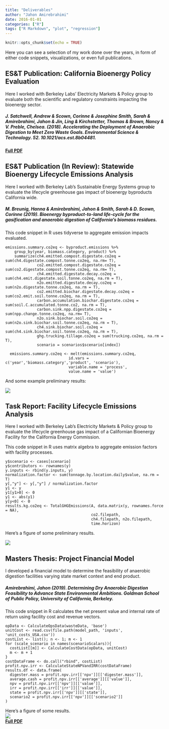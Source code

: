 ```yaml
---
title: "Deliverables"
author: "Jahon Amirebrahimi"
date: 2016-01-01
categories: ["R"]
tags: ["R Markdown", "plot", "regression"]
---
```


```r
knitr::opts_chunk$set(echo = TRUE)
```

Here you can see a selection of my work done over the years, in form of either code snippets, visualizations, or even full publications. 

## ES&T Publication: California Bioenergy Policy Evaluation

Here I worked with Berkeley Labs' Electricity Markets & Policy group to evaluate both the scientific and regulatory constraints impacting the bioenergy sector. 

##### J. Satchwell, Andrew & Scown, Corinne & Josephine Smith, Sarah & Amirebrahimi, Jahon & Jin, Ling & Kirchstetter, Thomas & Brown, Nancy & V. Preble, Chelsea. (2018). Accelerating the Deployment of Anaerobic Digestion to Meet Zero Waste Goals. Environmental Science & Technology. 52. 10.1021/acs.est.8b04481.

**[Full PDF](https://www.ce.berkeley.edu/sites/default/files/assets/users/kirchstetter/Satchwell%20et%20al%2C%20ES%26T%20Feature%202018%2C%20Accelerating%20AD%20for%20Zero%20Waste.pdf)**

## ES&T Publication (In Review): Statewide Bioenergy Lifecycle Emissions Analysis

Here I worked with Berkeley Lab's Sustainable Energy Systems group to evaluate the lifecycle greenhouse gas impact of bioenergy byproducts California wide. 

##### M. Breunig, Hanna & Amirebrahimi, Jahon & Smith, Sarah & D. Scown, Corinne (2019). Bioenergy byproduct-to-land life-cycle for the gasification and anaerobic digestion of California’s biomass residues.

This code snippet in R uses tidyverse to aggregate emission impacts evaluated.  
```Bioenergy
emissions.summary.co2eq <- byproduct.emissions %>%
    group_by(year, biomass.category, product) %>%
    summarize(ch4.emitted.compost.digestate.co2eq = sum(ch4.digestate.compost.tonne.co2eq, na.rm= T),
              co2.emitted.compost.digestate.co2eq = sum(co2.digestate.compost.tonne.co2eq, na.rm= T),
              ch4.emitted.digestate.decay.co2eq = sum(ch4.emit.digestate.soil.tonne.co2eq, na.rm = T),
              n2o.emitted.digestate.decay.co2eq = sum(n2o.digestate.tonne.co2eq, na.rm = T),
              co2.emitted.biochar.digestate.decay.co2eq = sum(co2.emit.soil.tonne.co2eq, na.rm = T),
              carbon.accumulation.biochar.digestate.co2eq = sum(soil.C.accumulated.tonne.co2, na.rm = T),
              carbon.sink.npp.digestate.co2eq = sum(npp.change.tonne.co2eq, na.rm= T),
              n2o.sink.biochar.soil.co2eq = sum(n2o.sink.biochar.soil.tonne.co2eq, na.rm = T),
              ch4.sink.biochar.soil.co2eq = sum(ch4.sink.biochar.soil.tonne.co2eq, na.rm = T),     
              ghg.trucking.tillage.co2eq = sum(trucking.co2eq, na.rm = T),
              scenario = scenarios$scenario[index])
  
  emissions.summary.co2eq <- melt(emissions.summary.co2eq, 
                            id.vars = c('year','biomass.category','product', 'scenario'), 
                            variable.name = 'process', 
                            value.name = 'value')
```
  
And some example preliminary results:  

![](/post/Deliverables_files/byproduct.jpeg)  

## Task Report: Facility Lifecycle Emissions Analysis

Here I worked with Berkeley Lab's Electricity Markets & Policy group to evaluate the lifecycle greenhouse gas impact of a Californian Bioenergy Facility for the California Energy Commission.

This code snippet in R uses matrix algebra to aggregate emission factors with facility processes.  
```{}
y$scenario <- cases[scenario]
y$contributors <- rownames(y)
y.inputs <- rbind(y.inputs, y)
normalization.factor <- sum(tonnage.by.location.daily$value, na.rm = T)
y[,"y"] <- y[,"y"] / normalization.factor
y1 <- y
y1[y1>0] <- 0
y1 <- abs(y1)
y[y<0] <- 0
results.kg.co2eq <- TotalGHGEmissions(A, data.matrix(y, rownames.force = NA),
                                      co2.filepath,
                                      ch4.filepath, n2o.filepath,
                                      time.horizon)
```
  
Here's a figure of some preliminary results.  

![](/post/Deliverables_files/CEC.jpeg) 

## Masters Thesis: Project Financial Model

I developed a financial model to determine the feasibility of anaerobic digestion facilities varying state market context and end product. 

##### Amirebrahimi, Jahon (2019). Determining Dry Anaerobic Digestion Feasibility to Advance State Environmental Ambitions. Goldman School of Public Policy, University of California, Berkeley. 

This code snippet in R calculates the net present value and internal rate of return using facility cost and revenue vectors.
```Thesis
opData <- CalculateOpsData(wasteData, 'base')
unitCost <- read.csv(file.path(model_path, 'inputs', 'unit_costs_USA.csv'))
costList <- list(); n <- 1; m <- 1
for (scale_scenario in names(scenarioScalars)){
  costList[[m]] <- CalculateCostData(opData, unitCost)
  m <- m + 1
}
costDataFrame <- do.call("rbind", costList)
profit.npv.irr <- CalculateStateNPVandIRR(costDataFrame)
results.df <- data.frame(
  digester.mass = profit.npv.irr[['npv']][['digester.mass']],
  average.cash = profit.npv.irr[['average']][['value']],
  npv = profit.npv.irr[['npv']][['value']],
  irr = profit.npv.irr[['irr']][['value']],
  state = profit.npv.irr[['npv']][['state']],
  scenario2 = profit.npv.irr[['npv']][['scenario2']]
)
```
Here's a figure of some results.  
![](/post/Deliverables_files/thesis.jpeg)  
**[Full PDF](/post/Deliverables_files/thesis.pdf)**

